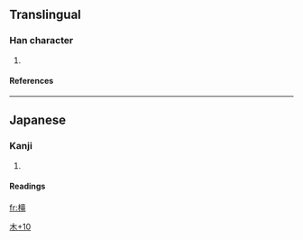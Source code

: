 ==Translingual==
===Han character===
{{Han char|rn=75|rad=木|as=10|sn=14|four=|canj=木卜廿山 (DYTU), X木卜廿山 (XDYTU)}}
# {{defn|Han|sort=木10}}
====References====
{{Han ref|kx=0546.251|hdz=21268.101|uh=69DE|ud=27102}}

----
==Japanese==
===Kanji===
{{ja-kanji|grade=|rs=木10}}
# {{defn|Japanese}} 
====Readings====
{{ja-readings|on=[[ろう]] (rō)|kun=[[おり]] (ori)}}




[[Category:Japanese-only CJKV Characters|木+10]]

[[fr:槞]]